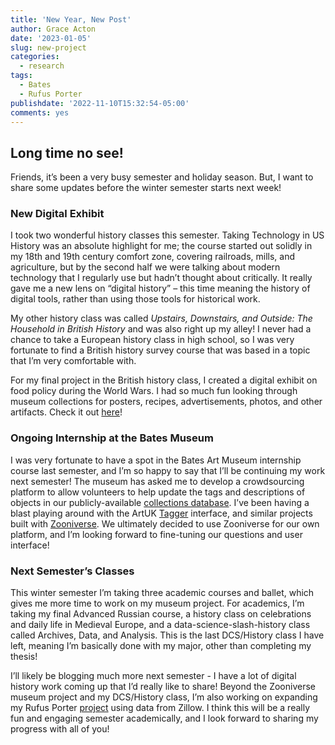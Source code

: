 ```yaml
---
title: 'New Year, New Post'
author: Grace Acton
date: '2023-01-05'
slug: new-project
categories:
  - research
tags:
  - Bates
  - Rufus Porter
publishdate: '2022-11-10T15:32:54-05:00'
comments: yes
---
```


## Long time no see! 

Friends, it's been a very busy semester and holiday season. But, I want to share some updates before the winter semester starts next week!   

### New Digital Exhibit

I took two wonderful history classes this semester. Taking Technology in US History was an absolute highlight for me; the course started out solidly in my 18th and 19th century comfort zone, covering railroads, mills, and agriculture, but by the second half we were talking about modern technology that I regularly use but hadn't thought about critically. It really gave me a new lens on "digital history" -- this time meaning the history of digital tools, rather than using those tools for historical work.

My other history class was called _Upstairs, Downstairs, and Outside: The Household in British History_ and was also right up my alley! I never had a chance to take a European history class in high school, so I was very fortunate to find a British history survey course that was based in a topic that I'm very comfortable with.

For my final project in the British history class, I created a digital exhibit on food policy during the World Wars. I had so much fun looking through museum collections for posters, recipes, advertisements, photos, and other artifacts. Check it out [here](https://inds281.omeka.net/exhibits/show/exhibit)!

### Ongoing Internship at the Bates Museum

I was very fortunate to have a spot in the Bates Art Museum internship course last semester, and I'm so happy to say that I'll be continuing my work next semester! The museum has asked me to develop a crowdsourcing platform to allow volunteers to help update the tags and descriptions of objects in our publicly-available [collections database](https://museum.bates.edu/). I've been having a blast playing around with the ArtUK [Tagger](https://artuk.org/participate/tagger) interface, and similar projects built with [Zooniverse](https://www.zooniverse.org/projects). We ultimately decided to use Zooniverse for our own platform, and I'm looking forward to fine-tuning our questions and user interface!

### Next Semester's Classes

This winter semester I'm taking three academic courses and ballet, which gives me more time to work on my museum project. For academics, I'm taking my final Advanced Russian course, a history class on celebrations and daily life in Medieval Europe, and a data-science-slash-history class called Archives, Data, and Analysis. This is the last DCS/History class I have left, meaning I'm basically done with my major, other than completing my thesis! 

I'll likely be blogging much more next semester - I have a lot of digital history work coming up that I'd really like to share! Beyond the Zooniverse museum project and my DCS/History class, I'm also working on expanding my Rufus Porter [project](https://www.rufusportermuseum.org/interactive-map) using data from Zillow. I think this will be a really fun and engaging semester academically, and I look forward to sharing my progress with all of you! 
